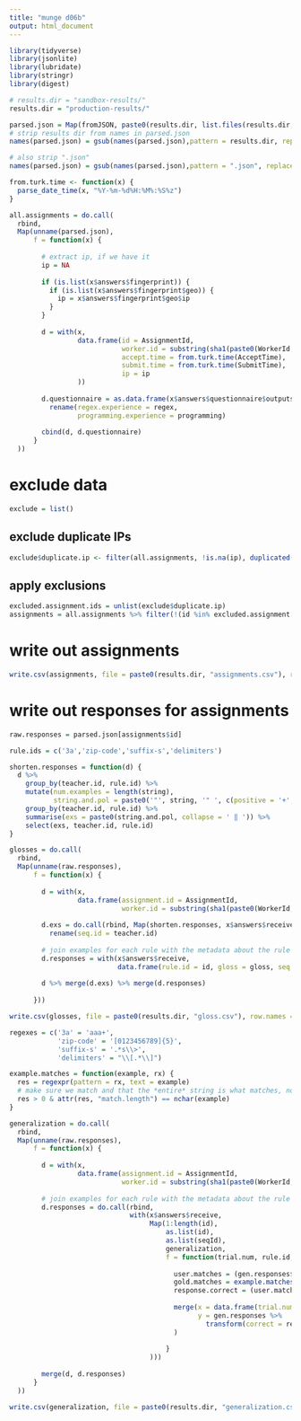 ```yaml
---
title: "munge d06b"
output: html_document
---
```


```r
library(tidyverse)
library(jsonlite)
library(lubridate)
library(stringr)
library(digest)
```

```r
# results.dir = "sandbox-results/"
results.dir = "production-results/"
```

```r
parsed.json = Map(fromJSON, paste0(results.dir, list.files(results.dir, pattern = "*.json")))
# strip results dir from names in parsed.json
names(parsed.json) = gsub(names(parsed.json),pattern = results.dir, replacement = "")

# also strip ".json"
names(parsed.json) = gsub(names(parsed.json),pattern = ".json", replacement = "")
```

```r
from.turk.time <- function(x) {
  parse_date_time(x, "%Y-%m-%d%H:%M%:%S%z")
}
```


```r
all.assignments = do.call(
  rbind,
  Map(unname(parsed.json),
      f = function(x) {
        
        # extract ip, if we have it
        ip = NA
        
        if (is.list(x$answers$fingerprint)) {
          if (is.list(x$answers$fingerprint$geo)) {
            ip = x$answers$fingerprint$geo$ip
          }
        }
        
        d = with(x,
                 data.frame(id = AssignmentId,
                            worker.id = substring(sha1(paste0(WorkerId, "dummy")), 0, 7),
                            accept.time = from.turk.time(AcceptTime),
                            submit.time = from.turk.time(SubmitTime),
                            ip = ip
                 ))
        
        d.questionnaire = as.data.frame(x$answers$questionnaire$outputs) %>%
          rename(regex.experience = regex,
                 programming.experience = programming)
        
        cbind(d, d.questionnaire)
      }
  ))
```

# exclude data

```r
exclude = list()
```

## exclude duplicate IPs

```r
exclude$duplicate.ip <- filter(all.assignments, !is.na(ip), duplicated(ip))$id
```

## apply exclusions

```r
excluded.assignment.ids = unlist(exclude$duplicate.ip)
assignments = all.assignments %>% filter(!(id %in% excluded.assignment.ids))
```

# write out assignments

```r
write.csv(assignments, file = paste0(results.dir, "assignments.csv"), row.names = FALSE)
```

# write out responses for assignments

```r
raw.responses = parsed.json[assignments$id]
```


```r
rule.ids = c('3a','zip-code','suffix-s','delimiters')
```

```r
shorten.responses = function(d) {
  d %>%
    group_by(teacher.id, rule.id) %>% 
    mutate(num.examples = length(string),
           string.and.pol = paste0('"', string, '" ', c(positive = '+', negative = '-')[polarity])) %>%
    group_by(teacher.id, rule.id) %>%
    summarise(exs = paste0(string.and.pol, collapse = ' ‖ ')) %>%
    select(exs, teacher.id, rule.id)
}

glosses = do.call(
  rbind,
  Map(unname(raw.responses),
      f = function(x) {
        
        d = with(x,
                 data.frame(assignment.id = AssignmentId,
                            worker.id = substring(sha1(paste0(WorkerId, "dummy")), 0, 7)))
        
        d.exs = do.call(rbind, Map(shorten.responses, x$answers$receive$examples)) %>%
          rename(seq.id = teacher.id)
        
        # join examples for each rule with the metadata about the rule (id, desc, trial num)
        d.responses = with(x$answers$receive,
                           data.frame(rule.id = id, gloss = gloss, seq.id = seqId))
        
        d %>% merge(d.exs) %>% merge(d.responses)
        
      }))
```



```r
write.csv(glosses, file = paste0(results.dir, "gloss.csv"), row.names = FALSE)
```


```r
regexes = c('3a' = 'aaa+',
            'zip-code' = '[0123456789]{5}',
            'suffix-s' = '.*s\\>',
            'delimiters' = "\\[.*\\]")

example.matches = function(example, rx) {
  res = regexpr(pattern = rx, text = example)
  # make sure we match and that the *entire* string is what matches, not a substring
  res > 0 & attr(res, "match.length") == nchar(example)
}

generalization = do.call(
  rbind,
  Map(unname(raw.responses),
      f = function(x) {
        
        d = with(x,
                 data.frame(assignment.id = AssignmentId,
                            worker.id = substring(sha1(paste0(WorkerId, "dummy")), 0, 7)))
        
        # join examples for each rule with the metadata about the rule (id, desc, trial num)
        d.responses = do.call(rbind,
                              with(x$answers$receive,
                                   Map(1:length(id),
                                       as.list(id),
                                       as.list(seqId),
                                       generalization,
                                       f = function(trial.num, rule.id, seq.id, gen.responses) {
                                         
                                         user.matches = (gen.responses$polarity == 'positive')
                                         gold.matches = example.matches(gen.responses$string, regexes[rule.id])
                                         response.correct = (user.matches == gold.matches)
                                         
                                         merge(x = data.frame(trial.num = trial.num, rule.id = rule.id),
                                               y = gen.responses %>%
                                                 transform(correct = response.correct, seq.id = seq.id)
                                         )
                                         
                                       }
                                   )))
        
        merge(d, d.responses)
      }
  ))
```


```r
write.csv(generalization, file = paste0(results.dir, "generalization.csv"), row.names = FALSE)
```
